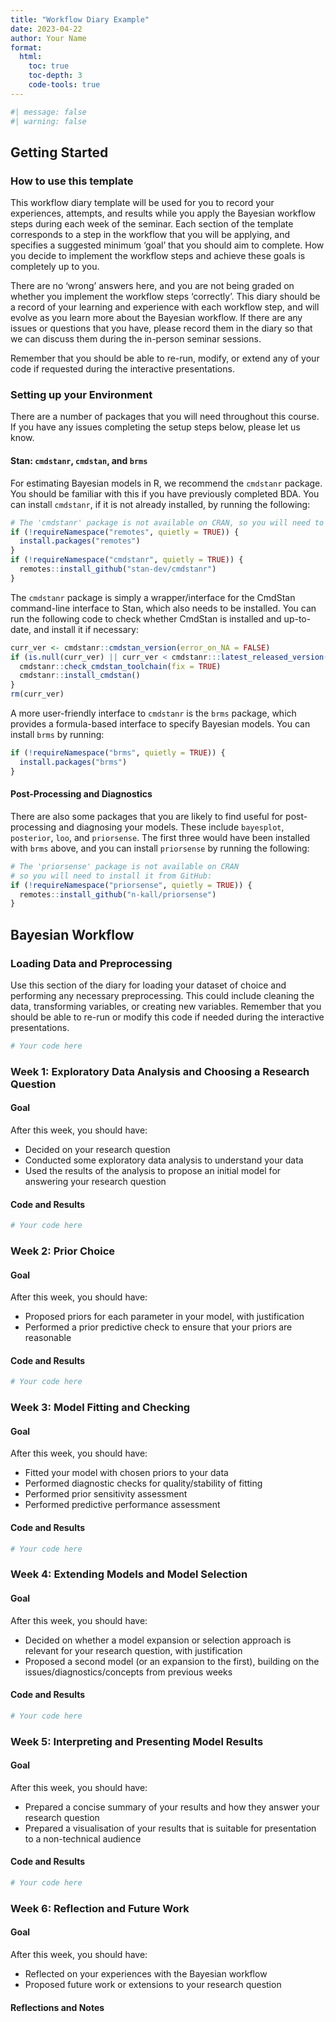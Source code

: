 ```yaml
---
title: "Workflow Diary Example"
date: 2023-04-22
author: Your Name
format:
  html:
    toc: true
    toc-depth: 3
    code-tools: true
---
```


```r
#| message: false
#| warning: false

```

## Getting Started

### How to use this template

This workflow diary template will be used for you to record your experiences, attempts, and results while you apply the Bayesian workflow steps during each week of the seminar. Each section of the template corresponds to a step in the workflow that you will be applying, and specifies a suggested minimum 'goal' that you should aim to complete. How you decide to implement the workflow steps and achieve these goals is completely up to you.

There are no 'wrong' answers here, and you are not being graded on whether you implement the workflow steps 'correctly'. This diary should be a record of your learning and experience with each workflow step, and will evolve as you learn more about the Bayesian workflow. If there are any issues or questions that you have, please record them in the diary so that we can discuss them during the in-person seminar sessions.

Remember that you should be able to re-run, modify, or extend any of your code if requested during the interactive presentations.

### Setting up your Environment

There are a number of packages that you will need throughout this course. If you have any issues completing the setup steps below, please let us know.

#### Stan: `cmdstanr`, `cmdstan`, and `brms`

For estimating Bayesian models in R, we recommend the `cmdstanr` package. You should be familiar with this if you have previously completed BDA. You can install `cmdstanr`, if it is not already installed, by running the following:

```r
# The 'cmdstanr' package is not available on CRAN, so you will need to install it from GitHub:
if (!requireNamespace("remotes", quietly = TRUE)) {
  install.packages("remotes")
}
if (!requireNamespace("cmdstanr", quietly = TRUE)) {
  remotes::install_github("stan-dev/cmdstanr")
}
```

The `cmdstanr` package is simply a wrapper/interface for the CmdStan command-line interface to Stan, which also needs to be installed. You can run the following code to check whether CmdStan is installed and up-to-date, and install it if necessary:

```r
curr_ver <- cmdstanr::cmdstan_version(error_on_NA = FALSE)
if (is.null(curr_ver) || curr_ver < cmdstanr:::latest_released_version()) {
  cmdstanr::check_cmdstan_toolchain(fix = TRUE)
  cmdstanr::install_cmdstan()
}
rm(curr_ver)
```

A more user-friendly interface to `cmdstanr` is the `brms` package, which provides a formula-based interface to specify Bayesian models. You can install `brms` by running:

```r
if (!requireNamespace("brms", quietly = TRUE)) {
  install.packages("brms")
}
```

#### Post-Processing and Diagnostics

There are also some packages that you are likely to find useful for post-processing and diagnosing your models. These include `bayesplot`, `posterior`, `loo`, and `priorsense`. The first three would have been installed with `brms` above, and you can install `priorsense` by running the following:

```r
# The 'priorsense' package is not available on CRAN
# so you will need to install it from GitHub:
if (!requireNamespace("priorsense", quietly = TRUE)) {
  remotes::install_github("n-kall/priorsense")
}
```

## Bayesian Workflow

### Loading Data and Preprocessing

Use this section of the diary for loading your dataset of choice and performing any necessary preprocessing. This could include cleaning the data, transforming variables, or creating new variables. Remember that you should be able to re-run or modify this code if needed during the interactive presentations.

```r
# Your code here
```

### Week 1: Exploratory Data Analysis and Choosing a Research Question

#### Goal

After this week, you should have:

 - Decided on your research question
 - Conducted some exploratory data analysis to understand your data
 - Used the results of the analysis to propose an initial model for answering your research question


#### Code and Results

```r
# Your code here
```

### Week 2: Prior Choice

#### Goal

After this week, you should have:

 - Proposed priors for each parameter in your model, with justification
 - Performed a prior predictive check to ensure that your priors are reasonable


#### Code and Results

```r
# Your code here
```


### Week 3: Model Fitting and Checking

#### Goal

After this week, you should have:

 - Fitted your model with chosen priors to your data
 - Performed diagnostic checks for quality/stability of fitting
 - Performed prior sensitivity assessment
 - Performed predictive performance assessment


#### Code and Results

```r
# Your code here
```


### Week 4: Extending Models and Model Selection

#### Goal

After this week, you should have:

 - Decided on whether a model expansion or selection approach is relevant for your research question, with justification
 - Proposed a second model (or an expansion to the first), building on the issues/diagnostics/concepts from previous weeks


#### Code and Results

```r
# Your code here
```


### Week 5: Interpreting and Presenting Model Results

#### Goal

After this week, you should have:

 - Prepared a concise summary of your results and how they answer your research question
 - Prepared a visualisation of your results that is suitable for presentation to a non-technical audience


#### Code and Results

```r
# Your code here
```

### Week 6: Reflection and Future Work

#### Goal

After this week, you should have:

 - Reflected on your experiences with the Bayesian workflow
 - Proposed future work or extensions to your research question

#### Reflections and Notes


